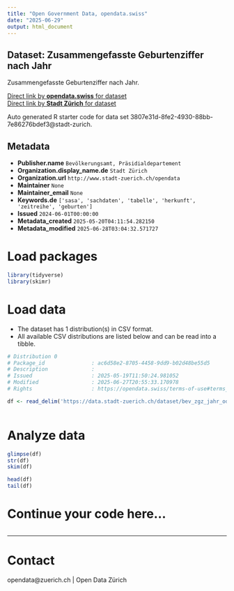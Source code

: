 ```yaml
---
title: "Open Government Data, opendata.swiss"
date: "2025-06-29"
output: html_document
---
```


## Dataset: Zusammengefasste Geburtenziffer nach Jahr


Zusammengefasste Geburtenziffer nach Jahr.


[Direct link by **opendata.swiss** for dataset](https://opendata.swiss/de/dataset/zusammengefasste-geburtenziffer-nach-jahr)<br>
[Direct link by **Stadt Zürich** for dataset](https://data.stadt-zuerich.ch/dataset/bev_zgz_jahr_od411e)

Auto generated R starter code for data set 3807e31d-8fe2-4930-88bb-7e86276bdef3@stadt-zurich.

## Metadata

- **Publisher.name** `Bevölkerungsamt, Präsidialdepartement`
- **Organization.display_name.de** `Stadt Zürich`
- **Organization.url** `http://www.stadt-zuerich.ch/opendata`
- **Maintainer** `None`
- **Maintainer_email** `None`
- **Keywords.de** `['sasa', 'sachdaten', 'tabelle', 'herkunft', 'zeitreihe', 'geburten']`
- **Issued** `2024-06-01T00:00:00`
- **Metadata_created** `2025-05-20T04:11:54.282150`
- **Metadata_modified** `2025-06-28T03:04:32.571727`


# Load packages

```r

library(tidyverse)
library(skimr)

```

# Load data

-   The dataset has 1 distribution(s) in CSV format.
-   All available CSV distributions are listed below and can be read into a tibble.

```r

# Distribution 0
# Package_id               : ac6d58e2-8705-4458-9dd9-b02d48be55d5
# Description              : 
# Issued                   : 2025-05-19T11:50:24.981052
# Modified                 : 2025-06-27T20:55:33.170978
# Rights                   : https://opendata.swiss/terms-of-use#terms_open

df <- read_delim('https://data.stadt-zuerich.ch/dataset/bev_zgz_jahr_od411e/download/BEV411OD411E.csv')



```

# Analyze data

```r

glimpse(df)
str(df)
skim(df)

head(df)
tail(df)

```

# Continue your code here...

```r

```

------------------------------------------------------------------------

# Contact

opendata@zuerich.ch | Open Data Zürich
